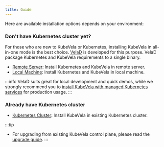 ```yaml
---
title: Guide
---
```


Here are available installation options depends on your environment:

### Don't have Kubernetes cluster yet?

For those who are new to KubeVela or Kubernetes, installing KubeVela in all-in-one mode is the best choice.
[VelaD](https://github.com/kubevela/velad) is developed for this purpose. VelaD package Kubernetes and KubeVela requirements to a single binary.

- [Remote Server](./installation/install-remote): Install Kubernetes and KubeVela in remote server.
- [Local Machine](./installation/install-local): Install Kubernetes and KubeVela in local machine.

:::info
VelaD suits great for local development and quick demos, while we strongly recommend you to [install KubeVela with managed Kubernetes services](../installation/install-kubernetes) for production usage.
:::

### Already have Kubernetes cluster
- [Kubernetes Cluster](./platform-engineers/advanced-install#install-kubevela-with-existing-kubernetes-cluster): Install KubeVela in existing Kubernetes cluster.

:::tip
- For upgrading from existing KubeVela control plane, please read the [upgrade guide](./platform-engineers/advanced-install#upgrade).
:::
